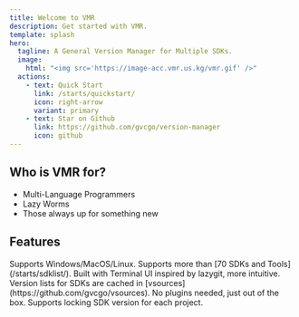 ```yaml
---
title: Welcome to VMR
description: Get started with VMR.
template: splash
hero:
  tagline: A General Version Manager for Multiple SDKs.
  image:
    html: "<img src='https://image-acc.vmr.us.kg/vmr.gif' />"
  actions:
    - text: Quick Start
      link: /starts/quickstart/
      icon: right-arrow
      variant: primary
    - text: Star on Github
      link: https://github.com/gvcgo/version-manager
      icon: github
---
```


## Who is VMR for?

- Multi-Language Programmers
- Lazy Worms
- Those always up for something new


## Features

<CardGrid>
	<Card title="Cross-platform" icon="list-format">
		Supports Windows/MacOS/Linux.
	</Card>
	<Card title="Supports multi SDKs" icon="list-format">
		Supports more than [70 SDKs and Tools](/starts/sdklist/).
	</Card>
	<Card title="Easy to use" icon="list-format">
		Built with Terminal UI inspired by lazygit, more intuitive.
	</Card>
	<Card title="Fast & Stable" icon="rocket">
		Version lists for SDKs are cached in [vsources](https://github.com/gvcgo/vsources).
	</Card>
	<Card title="All-in-one" icon="puzzle">
		No plugins needed, just out of the box.
	</Card>
	<Card title="Lock SDK version for a project" icon="seti:lock">
		Supports locking SDK version for each project.
	</Card>
</CardGrid>
